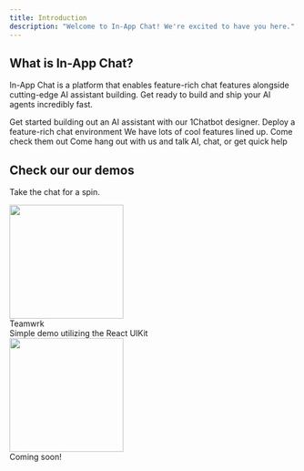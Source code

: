 ```yaml
---
title: Introduction
description: "Welcome to In-App Chat! We're excited to have you here."
---
```


## What is In-App Chat?

In-App Chat is a platform that enables feature-rich chat features alongside cutting-edge AI assistant building. Get ready to build and ship your AI agents incredibly fast.

<CardGroup cols={2}>
  <Card title="AI Assistant Quickstart" icon="message-bot" href="designer">
    Get started building out an AI assistant with our 1Chatbot designer.
  </Card>
  <Card title="Chat Quickstart" icon="comments" href="sdk-reference">
    Deploy a feature-rich chat environment
  </Card>
  <Card
    title="View Roadmap"
    icon="road"
    href="https://trello.com/b/hYxgMpTS/botstacks-roadmap"
  >
    We have lots of cool features lined up. Come check them out
  </Card>
  <Card
    title="Join our Community"
    icon="discord"
    href="https://discord.gg/5kwyQCz3zZ"
  >
    Come hang out with us and talk AI, chat, or get quick help
  </Card>
</CardGroup>

## Check our our demos

Take the chat for a spin.

<CardGroup cols={2}>
  <Card href="https://demo.inappchat.io">
    <div className="flex flex-col space-y-2">
      <div className="flex flex-row space-x-2">
        <img height="200" src="/images/teamwrk.png" />
        <div className="text-lg font-bold">Teamwrk</div>
      </div>
      <div className="text-sm text-gray-600 dark:text-gray-400">
        Simple demo utilizing the React UIKit
      </div>
    </div>
  </Card>
  <Card>
    <div className="flex flex-col space-y-2">
      <div className="flex flex-row space-x-2">
        <img height="200" src="/images/tripsplits.png" />
      </div>
      <div className="text-sm text-gray-600 dark:text-gray-400">
        Coming soon!
      </div>
    </div>
  </Card>
</CardGroup>
